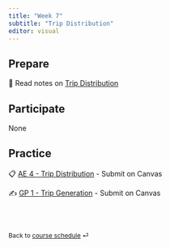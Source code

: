 ```yaml
---
title: "Week 7"
subtitle: "Trip Distribution"
editor: visual
---
```



## Prepare

📖 Read notes on [Trip Distribution](/teaching/CIVE461/supplemental/trip-distribution.html)

## Participate

None

## Practice

📋 [AE 4 - Trip Distribution](/teaching/CIVE461/ae/ae-4-trip-distribution.html) - Submit on Canvas

✍️ [GP 1 - Trip Generation](/teaching/CIVE461/project/project-description.html#report-1) - Submit on Canvas

<br><br>

::: {style="font-size: 0.875em;"}
Back to [course schedule](/teaching/CIVE461/ "Course schedule") ⏎
:::
